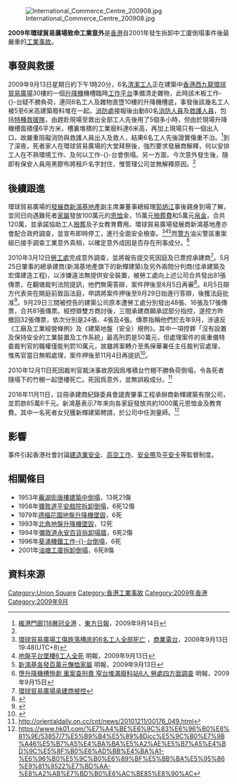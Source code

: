 {{Infobox News event
|title=2009年環球貿易廣場致命工業意外
|image=International Commerce Centre 200909 accident.jpg
|image_size=200px
|caption=發生六死工業意外後的的環球貿易廣場一度停工
|date=2009年9月13日
|time=13時20分（[[UTC+8|UTC+8]]）
|place={{HK}}
|reported death(s)=6人
|reported injuries=
|reported property damage=
}}
[[File:International_Commerce_Centre_200908.jpg|thumb]]

'''2009年環球貿易廣場致命工業意外'''是[[香港|香港]]自2001年發生拆卸中工廈倒塌事件後最嚴重的[[工業事故|工業事故]]。

==事發與救援==
2009年9月13日星期日約下午1時20分，6名[[清潔工人|清潔工人]]正在建築中[[香港|香港]][[西九龍|西九龍]][[環球貿易廣場|環球貿易廣場]]30樓的一個[[升降機|升降機]]機槽臨時[[工作平台|工作平台]]準備清走雜物，此時該木板工作-{}-台疑不勝負荷，連同6名工人及雜物直墮10樓的升降機槽底，事發後該幾名工人被5至6米高建築廢料堆在一起。[[香港消防處|消防處]]接報後出動80名[[消防人員|消防人員]]及[[救護人員|救護人員]]，包括[[特種救援隊|特種救援隊]]，由趕赴現場至救出全部工人先後用了5個多小時，但由於現場升降機槽面積僅6平方米，槽裏堆積的工業廢料達6米高，再加上現場只有一個出入口，故嚴重阻礙消防與救護人員出入及救人，結果6名工人先後證實傷重不治。<ref name="東方日報">[http://orientaldaily.on.cc/cnt/news/20090914/00176_011.html 維港門廊118層冠全港] {{Wayback|url=http://orientaldaily.on.cc/cnt/news/20090914/00176_011.html |date=20160304213410 }}，[[東方日報|東方日報]]，2009年9月14日</ref>到了深夜，死者家人在環球貿易廣場的大堂拜祭後，強烈要求發展商解釋，何以安排工人在不熟環境工作、及何以工作-{}-台會倒塌。另一方面。今次意外發生後，隨即有保安人員用黑膠布將租戶名字封住，惟管理公司並無解釋原因。<ref name="東方日報"/>

==後續跟進==
環球貿易廣場的[[發展商|發展商]][[新鴻基地產|新鴻基地產]]副主席兼董事總經理[[郭炳江|郭炳江]]事後親身到場了解，並同日向遇難死者[[家屬|家屬]]發放100萬元的[[恩恤|恩恤]]金，15萬元[[殮葬費|殮葬費]]和5萬元[[帛金|帛金]]，合共120萬，並承諾協助工人[[殮葬|殮葬]]及子女教育費用。環球貿易廣場發展商新鴻基地產亦會配合政府調查，並宣布即時停工，進行全面安全檢查。<ref>[http://881903.com/page/zh-tw/newsdetail.aspx?ItemId=157541 環球貿易廣場工傷跌落槽底的6名工人全部死亡] {{Wayback|url=http://881903.com/page/zh-tw/newsdetail.aspx?ItemId=157541 |date=20200629230758 }}，[[商業電台|商業電台]]，2009年9月13日 19:48(UTC+8)</ref><ref>[http://hk.news.yahoo.com/article/090913/4/e727.html 地盤平台墜樓6工人全死] {{Wayback|url=http://hk.news.yahoo.com/article/090913/4/e727.html |date=20090923062520 }}明報，2009年9月13日</ref><ref>[http://hk.news.yahoo.com/article/090913/4/e715.html 新鴻基各發百萬元憮恤家屬] {{Wayback|url=http://hk.news.yahoo.com/article/090913/4/e715.html |date=20090923173316 }}明報，2009年9月13日</ref>而[[香港警務處|警方]]油尖警區重案組已接手調查工業意外真相，以確定意外成因是否存在刑事成分。<ref>[http://hk.news.yahoo.com/article/090914/4/e7xm.html 墮升降機槽慘劇 重案查刑責 窄台堆滿廢料站6人 勞處四方面調查] {{Wayback|url=http://hk.news.yahoo.com/article/090914/4/e7xm.html |date=20090923033919 }}明報，2009年9月15日</ref>

2010年3月12日[[勞工處|勞工處]]完成意外調查，並將報告提交死因庭及已票控承建商<ref>[http://hk.news.yahoo.com/article/100312/3/gzn4.html 環球貿易廣場承建商被控]{{dead link|date=十一月 2017 |bot=InternetArchiveBot }}</ref>。5月25日肇事的總承建商(新鴻基地產旗下的新輝建築)及另外兩間分判商(佳承建築及宏偉建造工程)，以涉嫌違法無提供安全裝置，被勞工處向上述公司合共發出81張傳票，在觀塘裁判法院提訊，他們無需答辯，案件押後至8月5日再審<ref>{{Cite web |url=http://hk.news.yahoo.com/article/100525/18/i7n9.html |title=環球貿易廣場六死意外三建築公司接81張傳票 |accessdate=2010-06-02 |archive-date=2010-05-28 |archive-url=https://web.archive.org/web/20100528193029/http://hk.news.yahoo.com/article/100525/18/i7n9.html |dead-url=no }}</ref>。8月5日辯方代表突在開庭前致函法庭，申請將案件押後至9月29日始進行答辯，後獲法庭批准<ref>{{Cite web |url=http://the-sun.on.cc/cnt/news/20100806/00412_004.html?pubdate=20100806 |title=ICC塌台六死意外押後審 |accessdate=2010-09-28 |archive-date=2016-03-05 |archive-url=https://web.archive.org/web/20160305010239/http://the-sun.on.cc/cnt/news/20100806/00412_004.html?pubdate=20100806 |dead-url=no }}</ref>。9月29日三間被控告的建築公司原本遭勞工處分別發出48張、16張及17張傳票，合共81張傳票。經控辯雙方商討後，三間承建商願承認部分指控，遂控方昨撤回32張傳票，依次分別是24張、4張及4張。傳票指稱他們於去年9月，涉違反《工廠及工業經營條例》及《建築地盤（安全）規例》。其中一項控罪「沒有設置及保持安全的工業裝置及工作系統」最高刑罰是50萬元，但處理案件的吳重儀特委裁判官的職權僅能判罰10萬元，故雖將案轉介至馬保華署任主任裁判官處理，惟馬官當日無暇處理，案件押後至11月4日再提訊<ref>{{Cite web |url=http://news.sina.com.hk/news/2/1/1/1870614/1.html |title=ICC墮𨋢槽6死案 |accessdate=2010-09-30 |archive-date=2012-07-13 |archive-url=https://archive.is/20120713061939/http://news.sina.com.hk/news/2/1/1/1870614/1.html |dead-url=yes }}</ref>。

2010年12月11日死因裁判官裁決事故原因爲堆積台竹棚不勝負荷倒塌，令各死者隨塌下的竹棚一起墮樓死亡。死因爲意外，並無誤殺成分。<ref>http://orientaldaily.on.cc/cnt/news/20101211/00176_049.html</ref>

2016年11月11日，註冊承建商紀錄委員會譴責肇事工程承辦商新輝建築有限公司，並罰款85萬6千元。新鴻基表示7年來向各家庭發放共約1000萬元恩恤金及教育費。其中一名死者女兒獲新輝建築聘請，於公司中任測量師。<ref>https://www.hk01.com/%E7%A4%BE%E6%9C%83%E6%96%B0%E8%81%9E/53857/7%E5%B9%B4%E5%89%8Dicc%E5%9C%B0%E7%9B%A46%E5%B7%A5%E4%BA%BA%E5%A2%AE%E5%B7%A5%E4%BD%9C%E5%8F%B0%E6%AD%BB%E4%BA%A1-%E6%96%B0%E5%9C%B0%E6%89%BF%E5%BB%BA%E5%95%86%E9%81%9522%E7%BD%AA-%E8%A2%AB%E7%BD%B0%E6%AC%BE85%E8%90%AC</ref>

==影響==
事件引起香港社會討論[[建造業安全|建造業安全]]、[[高空工作|高空工作]]、[[安全帶|安全帶]]及[[平安卡|平安卡]]等監督制度。

==相關條目==
*1953年[[蕪湖街建築中唐樓倒塌事件|蕪湖街唐樓建築中倒塌]]，13死21傷
*1958年[[彌敦道平安戲院拆卸中倒塌事件|彌敦道平安戲院拆卸倒塌]]，6死12傷
*1979年[[德福花園地盤升降機墜下事故|德福花園地盤升降機墜毀]]，6死
*1993年[[北角地盤升降機墜下事故|北角地盤升降機墜毀]]，12死
*1994年[[1994年油麻地彌敦道舊永安公司塌牆意外|彌敦道永安百貨拆卸塌牆]]，6死2傷
*1996年[[葵涌機鐵工作台倒塌事故|葵涌機鐵工作-{}-台倒塌]]，6死
*2001年[[油塘拆卸中工廈倒塌事故|油塘工廈拆卸倒塌]]，6死8傷

==資料來源==
{{reflist}}

[[Category:Union_Square|Category:Union Square]]
[[Category:香港工業事故|Category:香港工業事故]]
[[Category:2009年香港|Category:2009年香港]]
[[Category:2009年9月|Category:2009年9月]]